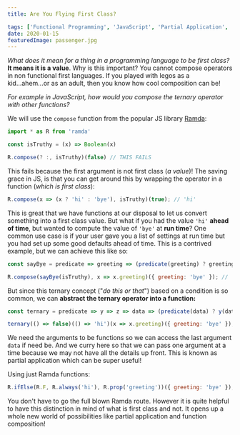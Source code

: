 ```yaml
---
title: Are You Flying First Class?

tags: ['Functional Programming', 'JavaScript', 'Partial Application', 'Curry', 'Composition']
date: 2020-01-15
featuredImage: passenger.jpg
---
```


_What does it mean for a thing in a programming language to be first class?_ **It means it is a value**. Why is this important? You cannot compose operators in non functional first languages. If you played with legos as a kid...ahem...or as an adult, then you know how cool composition can be!

_For example in JavaScript, how would you compose the ternary operator with other functions?_

We will use the `compose` function from the popular JS library [Ramda](<[https://ramdajs.com/docs/#](https://ramdajs.com/docs/#compose)compose>):

```javascript
import * as R from 'ramda'

const isTruthy = (x) => Boolean(x)

R.compose(? :, isTruthy)(false) // THIS FAILS
```

This fails because the first argument is not first class (_a value_)! The saving grace in JS, is that you can get around this by wrapping the operator in a function (_which is first class_):

```javascript
R.compose(x => (x ? 'hi' : 'bye'), isTruthy)(true); // 'hi'
```

This is great that we have functions at our disposal to let us convert something into a first class value. But what if you had the value `'hi'` **ahead of time**, but wanted to compute the value of `'bye'` at **run time**? One common use case is if your user gave you a list of settings at run time but you had set up some good defaults ahead of time. This is a contrived example, but we can achieve this like so:

```javascript
const sayBye = predicate => greeting => (predicate(greeting) ? greeting : 'hi');

R.compose(sayBye(isTruthy), x => x.greeting)({ greeting: 'bye' }); // 'bye'
```

But since this ternary concept ("*do this or that*") based on a condition is so common, we can **abstract the ternary operator into a function:**

```javascript
const ternary = predicate => y => z => data => (predicate(data) ? y(data) : z(data));

ternary(() => false)(() => 'hi')(x => x.greeting)({ greeting: 'bye' }); // 'bye'
```

We need the arguments to be functions so we can access the last argument `data` if need be. And we curry here so that we can pass one argument at a time because we may not have all the details up front. This is known as partial application which can be super useful!

Using just Ramda functions:

```javascript
R.ifElse(R.F, R.always('hi'), R.prop('greeting'))({ greeting: 'bye' }); // 'bye'
```

You don't have to go the full blown Ramda route. However it is quite helpful to have this distinction in mind of what is first class and not. It opens up a whole new world of possibilities like partial application and function composition!
